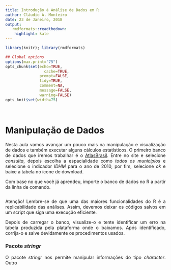 ```yaml
---
title: Introdução à Análise de Dados em R
author: Cláudio A. Monteiro
date: 23 de Janeiro, 2018
output:
   rmdformats::readthedown:
    highlight: kate
---
```

<style>
body {
text-align: justify}
</style>

```r
library(knitr); library(rmdformats)

## Global options
options(max.print="75")
opts_chunk$set(echo=TRUE,
	             cache=TRUE,
               prompt=FALSE,
               tidy=TRUE,
               comment=NA,
               message=FALSE,
               warning=FALSE)
opts_knit$set(width=75)
```

</br>

# **Manipulação de Dados**

Nesta aula vamos avançar um pouco mais na manipulação e visualização de dados e também executar alguns cálculos estatísticos. O primeiro banco de dados que iremos trabalhar é o [AtlasBrasil](http://www.atlasbrasil.org.br/2013/). Entre no site e selecione *consulta*, depois escolha a espacialidade como *todos os municípios* e selecione o indicador *IDHM* para o ano de 2010, por fim, selecione *ok* e baixe a tabela no ícone de download.

Com base no que você já aprendeu, importe o banco de dados no R a partir da linha de comando.

```r

```

Atenção! Lembre-se de que uma das maiores funcionalidades do R é a replicabilidade das análises. Assim, devemos deixar os códigos salvos em um script que siga uma execução eficiente.

Depois de carregar o banco, visualize-o e tente identificar um erro na tabela produzida pela plataforma onde o baixamos. Após identificado, corrija-o e salve devidamente os procedimentos usados.

### Pacote *stringr*

O pacote *stringr* nos permite manipular informações do tipo *character*. Outro























